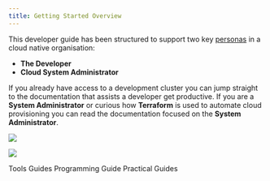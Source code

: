 ```yaml
---
title: Getting Started Overview
---
```


This developer guide has been structured to support two key [personas](https://www.ibm.com/garage/method/practices/think/practice_personas/) in a cloud native organisation:
- **The Developer**
- **Cloud System Administrator**

If you already have access to a development cluster you can jump straight to the documentation that assists a developer get productive. If you are a **System Administrator**  or curious how **Terraform** is used to automate cloud provisioning you can read the documentation focused on the **System Administrator**.

<p></p>
<p></p>
<p></p>

<Row>
<Column colLg={4} colMd={4} noGutterMdLeft>
<ArticleCard
    color="dark"
    title="Developer"
    subTitle="Get started developing applications with IBM Garage Developer Tools"
    href="/getting-started/deploy-app"
    >

![](/images/code.jpg)

</ArticleCard>
</Column>
<Column colLg={4} colMd={4} noGutterMdLeft>
<ArticleCard
    color="dark"
    title="System Admins"
    subTitle="Understanding how to install the Development Tools into IBM Cloud or CodeReady Containers"
    href="/admin/overview"
    >

![](/images/sysadmins2.jpg)

</ArticleCard>
</Column>
</Row>

<AnchorLinks>
  <AnchorLink to="../../guides/overview">Tools Guides</AnchorLink>
  <AnchorLink to="../../programming/overview">Programming Guide</AnchorLink>
  <AnchorLink to="../../practical/overview">Practical Guides</AnchorLink>
</AnchorLinks>
